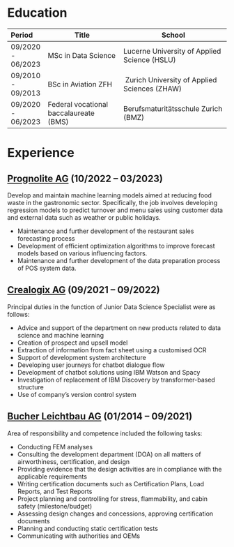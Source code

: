 
# Education
|      Period       | Title                                  |                       School                           |
|:------------------|----------------------------------------|--------------------------------------------------------|
| 09/2020 - 06/2023 | MSc in Data Science                    | Lucerne University of Applied Science (HSLU)           |
| 09/2010 - 09/2013 | BSc in Aviation ZFH                    | Zurich University of Applied Sciences (ZHAW)           |
| 09/2020 - 06/2023 | Federal vocational baccalaureate (BMS) | Berufsmaturitätsschule Zurich (BMZ)                    |

# Experience

## [Prognolite AG](https://prognolite.com/site/de/) (10/2022 -- 03/2023)
Develop and maintain machine learning models aimed at reducing food waste in the gastronomic 
sector. Specifically, the job involves developing regression models to predict turnover and menu 
sales using customer data and external data such as weather or public holidays.  

- Maintenance and further development of the restaurant sales forecasting process
- Development of efficient optimization algorithms to improve forecast models based on various influencing factors.
- Maintenance and further development of the data preparation process of POS system data.

## [Crealogix AG](https://crealogix.com/en){.external target="_blank"} (09/2021 -- 09/2022)
Principal duties in the function of Junior Data Science Specialist were as follows:  

- Advice and support of the department on new products related to data science and machine learning
- Creation of prospect and upsell model
- Extraction of information from fact sheet using a customised OCR
- Support of development system architecture
- Developing user journeys for chatbot dialogue flow
- Development of chatbot solutions using IBM Watson and Spacy
- Investigation of replacement of IBM Discovery by transformer-based structure
- Use of company's version control system

## [Bucher Leichtbau AG](https://bucher-group.com/){.external target="_blank"} (01/2014 -- 09/2021)
Area of responsibility and competence included the following tasks:

- Conducting FEM analyses
- Consulting the development department (DOA) on all matters of airworthiness, certification, and design
- Providing evidence that the design activities are in compliance with the applicable requirements
- Writing certification documents such as Certification Plans, Load Reports, and Test Reports
- Project planning and controlling for stress, flammability, and cabin safety (milestone/budget)
- Assessing design changes and concessions, approving certification documents
- Planning and conducting static certification tests
- Communicating with authorities and OEMs
   